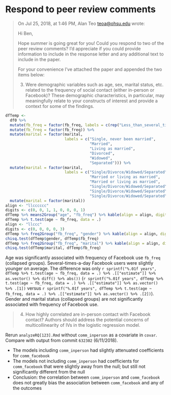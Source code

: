 # Respond to peer review comments

> On Jul 25, 2018, at 1:46 PM, Alan Teo <teoa@ohsu.edu> wrote:
> 
> Hi Ben, 
> 
> Hope summer is going great for you! Could you respond to two of the peer review
> comments? I'd appreciate if you could provide information to include in the
> response letter and any additional text to include in the paper.
> 
> For your convenience I've attached the paper and appended the two items below:
> 
> 3. Were demographic variables such as age, sex, marital status, etc. related to
> the frequency of social contact (either in-person or Facebook)? These
> demographic characteristics, in particular, may meaningfully relate to your
> constructs of interest and provide a context for some of the findings. 

```r
dfTemp <-
  df0 %>% 
  mutate(fb_freq = factor(fb_freq, labels = c(rep("Less_than_several_times_a_day", 5), "Several_times_a_day"))) %>%
  mutate(fb_freq = factor(fb_freq)) %>% 
  mutate(marital = factor(marital,
                          labels = c("Single, never been married",
                                     "Married",
                                     "Living as married",
                                     "Divorced",
                                     "Widowed",
                                     "Separated"))) %>% 
  mutate(marital = factor(marital,
                          labels = c("Single/Divorce/Widowed/Separated",
                                     "Married or living as married",
                                     "Married or living as married",
                                     "Single/Divorce/Widowed/Separated",
                                     "Single/Divorce/Widowed/Separated",
                                     "Single/Divorce/Widowed/Separated"))) %>% 
  mutate(marital = factor(marital))
align <- "llcccccc"
digits <- c(0, 0, 1, 1, 0, 0, 0, 1)
dfTemp %>% means2Group("age", "fb_freq") %>% kable(align = align, digits = digits)
dfTemp %>% t.test(age ~ fb_freq, data = .)
align <- "llccc"
digits <- c(0, 0, 0, 0, 3)
dfTemp %>% freq2Group("fb_freq", "gender") %>% kable(align = align, digits = digits)
chisq.test(dfTemp$gender, dfTemp$fb_freq)
dfTemp %>% freq2Group("fb_freq", "marital") %>% kable(align = align, digits = digits)
chisq.test(dfTemp$marital, dfTemp$fb_freq)
```

Age was significantly associated with frequency of Facebook use `fb_freq`
(collapsed groups).
Several-times-a-day Facebook users were slightly younger on average.
The difference was only 
`r sprintf("%.01f years", dfTemp %>% t.test(age ~ fb_freq, data = .) %>%
.[["estimate"]] %>% as.vector() %>% diff() %>% abs())`
(`r sprintf("%.01f years", dfTemp %>% t.test(age ~ fb_freq, data = .) %>%
.[["estimate"]] %>% as.vector() %>% .[1])`
versus
`r sprintf("%.01f years", dfTemp %>% t.test(age ~ fb_freq, data = .) %>%
.[["estimate"]] %>% as.vector() %>% .[2])`).
Gender and marital status (collapsed groups) are not significantly associated with frequency of Facebook use.
 
> 4. How highly correlated are in-person contact with Facebook contact? Authors
> should address the potential concerns of multicollinearity of IVs in the
> logistic regression model.

Rerun `analyzeRQ[123].Rmd` without `comm_inperson` as a covariate in `covar`.
Compare with output from commit `632302` (6/11/2018).

* The models including `comm_inperson` had slightly attenuated coefficients for
`comm_facebook`
* The models not including `comm_inperson` had coefficients for `comm_facebook`
that were slightly away from the null; but still not significantly different
from the null
* Conclusion: the correlation between `comm_inperson` and `comm_facebook` does
not greatly bias the association between `comm_facebook` and any of the outcomes
